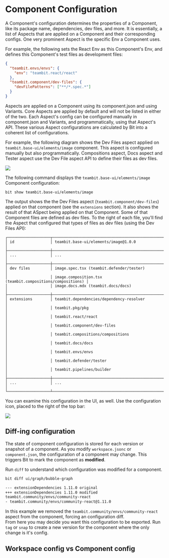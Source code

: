 
# Component Configuration

A Component's configuration determines the properties of a Component, like its package name, dependencies, dev files, and more.
It is essentially, a list of Aspects that are applied on a Component and their corresponding configs. One very prominent Aspect is the specific Env a Component uses.

For example, the following sets the React Env as this Component's Env, and defines this Component's test files as development files:

```json
{
  "teambit.envs/envs": {
    "env": "teambit.react/react"
  },
  "teambit.component/dev-files": {
    "devFilePatterns": ["**/*.spec.*"]
  }
}
```

Aspects are applied on a Component using its component.json and using Variants. Core Aspects are applied by default and will not be listed in either of the two.
Each Aspect's config can be configured manually in component.json and Variants, and programmatically, using that Aspect's API.
These various Aspect configurations are calculated by Bit into a coherent list of configurations.

For example, the following diagram shows the Dev Files aspect applied on `teambit.base-ui/elements/image` component. This aspect is configured manually but also programmatically.
Compositions aspect, Docs aspect and Tester aspect use the Dev File aspect API to define their files as dev files.

<Image src={devFilesConfig} />

The following command displays the `teambit.base-ui/elements/image` Component configuration:

```
bit show teambit.base-ui/elements/image
```

The output shows the the Dev Files aspect (`teambit.component/dev-files`) applied on that component (see the `extensions` section).
It also shows the result of that ASpect being applied on that Component. Some of that Component files are defined as dev files. To the right of each file, you'll find the Aspect that configured that types of files as dev files (using the Dev Files API):

```
┌───────────────────┬───────────────────────────────────────────────────────────┐
│ id                │ teambit.base-ui/elements/image@1.0.0                      │
├───────────────────┼───────────────────────────────────────────────────────────┤
│ ...               │ ...                                                       │
├───────────────────┼───────────────────────────────────────────────────────────┤
│ dev files         │ image.spec.tsx (teambit.defender/tester)                  │
│                   │ image.composition.tsx (teambit.compositions/compositions) │
│                   │ image.docs.mdx (teambit.docs/docs)                        │
├───────────────────┼───────────────────────────────────────────────────────────┤
│ extensions        │ teambit.dependencies/dependency-resolver                  │
│                   │ teambit.pkg/pkg                                           │
│                   │ teambit.react/react                                       │
│                   │ teambit.component/dev-files                               │
│                   │ teambit.compositions/compositions                         │
│                   │ teambit.docs/docs                                         │
│                   │ teambit.envs/envs                                         │
│                   │ teambit.defender/tester                                   │
│                   │ teambit.pipelines/builder                                 │
├───────────────────┼───────────────────────────────────────────────────────────┤
│ ...               │ ...                                                       │
└───────────────────┴───────────────────────────────────────────────────────────┘
```

You can examine this configuration in the UI, as well. Use the configuration icon, placed to the right of the top bar:

<Image src={devFilesScreenShot} />

## Diff-ing configuration

The state of component configuration is stored for each version or snapshot of a component. As you modify `workspace.jsonc` or `component.json`, the configuration of a component may change. This triggers Bit to mark the component as **modified**.

Run `diff` to understand which configuration was modified for a component.

```bash
bit diff ui/graph/bubble-graph
```

```bash
--- extensionDependencies 1.11.0 original
+++ extensionDependencies 1.11.0 modified
teambit.community/envs/community-react
- teambit.community/envs/community-react@1.11.0
```

In this example we removed the `teambit.community/envs/community-react` aspect from the component, forcing an configuration diff.  
From here you may decide you want this configuration to be exported. Run `tag` or `snap` to create a new version for the component where the only change is it's config.

## Workspace config vs Component config

<WsConfigVsCompConfig />
